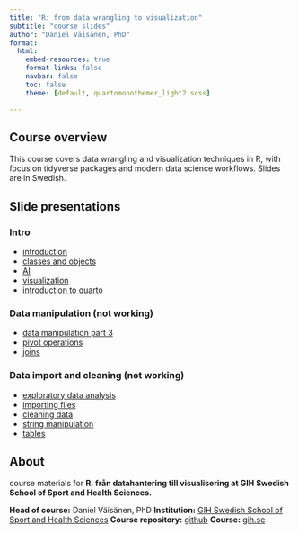 ```yaml
---
title: "R: from data wrangling to visualization"
subtitle: "course slides"
author: "Daniel Väisänen, PhD"
format:
  html:
    embed-resources: true
    format-links: false
    navbar: false
    toc: false
    theme: [default, quartomonothemer_light2.scss]

---
```


## Course overview

This course covers data wrangling and visualization techniques in R, with focus on tidyverse packages and modern data science workflows. Slides are in Swedish.

## Slide presentations

### Intro
- [introduction](script/RfDtV_del1_intro.html)
- [classes and objects](script/RfDtV_del1_klasser_och_objekt.html)
- [AI](script/RfDtV_AI.html)
- [visualization](script/RfDtV_del2.html)
- [introduction to quarto](script/RfDtV_Quarto.html)

### Data manipulation (not working)
- [data manipulation part 3](script/RfDtV_del3.html)
- [pivot operations](script/RfDtV_del4_pivot.html)
- [joins](script/RfDtV_del5_joins.html)

### Data import and cleaning (not working)
- [exploratory data analysis](script/RfDtV_EDA.html)
- [importing files](script/RfDtV_importera_filer.html)
- [cleaning data](script/RfDtV_städa_data.html)
- [string manipulation](script/RfDtV_stringr_forcats.html)
- [tables](script/RfDtV_tabeller.html)

## About

course materials for **R: från datahantering till visualisering at GIH Swedish School of Sport and Health Sciences.**

**Head of course:** Daniel Väisänen, PhD
**Institution:** [GIH Swedish School of Sport and Health Sciences](https://gih.se)
**Course repository:** [github](https://github.com/dvaiman/R_from_data_wrangling_to_visualizing?tab=readme-ov-file)
**Course:** [gih.se](hhttps://www.gih.se/utbildning/vara-utbildningar/kurs/r-fran-datahantering-till-visualisering#:~:text=Denna%20kurs%20erbjuder%20en%20introduktion%20till%20R-programmering%20och,sina%20f%C3%A4rdigheter%20i%20R%20och%20effektivisera%20sina%20arbetsfl%C3%B6den.)
